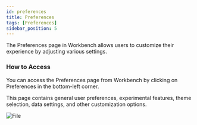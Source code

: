 ```yaml
---
id: preferences
title: Preferences
tags: [Preferences]
sidebar_position: 5
---
```


The Preferences page in Workbench allows users to customize their experience by adjusting various settings.

### How to Access

You can access the Preferences page from Workbench by clicking on Preferences in the bottom-left corner.

This page contains general user preferences, experimental features, theme selection, data settings, and other customization options.


<div style={{ textAlign: 'center' }}>
  <img src={preferences} alt="File" style={{ width: '90%' }} />
</div>